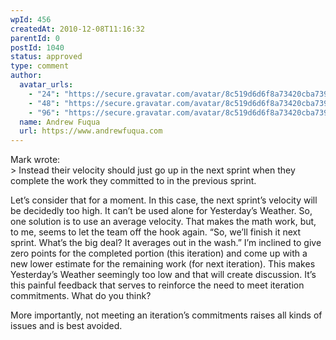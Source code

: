 ```yaml
---
wpId: 456
createdAt: 2010-12-08T11:16:32
parentId: 0
postId: 1040
status: approved
type: comment
author:
  avatar_urls:
    - "24": "https://secure.gravatar.com/avatar/8c519d6d6f8a73420cba739dfd926cd3?s=24&d=mm&r=g"
    - "48": "https://secure.gravatar.com/avatar/8c519d6d6f8a73420cba739dfd926cd3?s=48&d=mm&r=g"
    - "96": "https://secure.gravatar.com/avatar/8c519d6d6f8a73420cba739dfd926cd3?s=96&d=mm&r=g"
  name: Andrew Fuqua
  url: https://www.andrewfuqua.com
---
```


Mark wrote:  
\> Instead their velocity should just go up in the next sprint when they complete the work they committed to in the previous sprint.

Let’s consider that for a moment. In this case, the next sprint’s velocity will be decidedly too high. It can’t be used alone for Yesterday’s Weather. So, one solution is to use an average velocity. That makes the math work, but, to me, seems to let the team off the hook again. “So, we’ll finish it next sprint. What’s the big deal? It averages out in the wash.” I’m inclined to give zero points for the completed portion (this iteration) and come up with a new lower estimate for the remaining work (for next iteration). This makes Yesterday’s Weather seemingly too low and that will create discussion. It’s this painful feedback that serves to reinforce the need to meet iteration commitments. What do you think?

More importantly, not meeting an iteration’s commitments raises all kinds of issues and is best avoided.